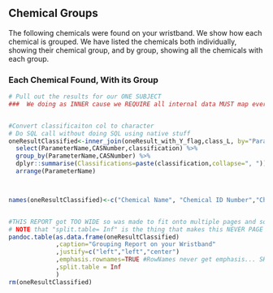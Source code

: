 

## Chemical Groups  {.tabset}

The following chemicals were found on your wristband.  We show how each chemical is grouped. We have listed the chemicals both individually, showing their chemical group, and by group, showing all the chemicals with each group.

### Each Chemical Found, With its Group

```r
# Pull out the results for our ONE SUBJECT
###  We doing as INNER cause we REQUIRE all internal data MUST map every tested chem to a classification


#Convert classificaiton col to character
# Do SQL call without doing SQL using native stuff
oneResultClassified<-inner_join(oneResult_with_Y_flag,class_L, by="ParameterID") %>% 
  select(ParameterName,CASNumber,classification) %>%
  group_by(ParameterName,CASNumber) %>%
  dplyr::summarise(Classifications=paste(classification,collapse=", ")) %>%
  arrange(ParameterName) 



names(oneResultClassified)<-c("Chemical Name", "Chemical ID Number","Chemical Group(s)")


#THIS REPORT got TOO WIDE so was made to fit onto multiple pages and so the basic table point was LOST
# NOTE that "split.table= Inf" is the thing that makes this NEVER PAGE WRAP and so is good for HTML but not so good for WORD
pandoc.table(as.data.frame(oneResultClassified)
             ,caption="Grouping Report on your Wristband"
             ,justify=c("left","left","center")
             ,emphasis.rownames=TRUE #RowNames never get emphasis... SHOULD switch to gt() someday
             ,split.table = Inf
             )
rm(oneResultClassified)

```

<br>
<br>


